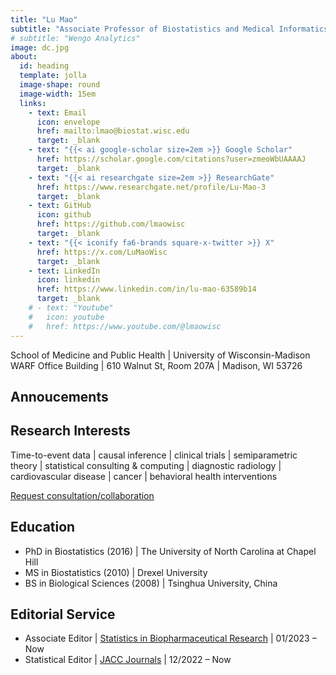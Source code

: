 ```yaml
---
title: "Lu Mao"
subtitle: "Associate Professor of Biostatistics and Medical Informatics"
# subtitle: "Wengo Analytics"
image: dc.jpg
about: 
  id: heading
  template: jolla
  image-shape: round
  image-width: 15em
  links:
    - text: Email
      icon: envelope
      href: mailto:lmao@biostat.wisc.edu 
      target: _blank
    - text: "{{< ai google-scholar size=2em >}} Google Scholar"
      href: https://scholar.google.com/citations?user=zmeoWbUAAAAJ 
      target: _blank
    - text: "{{< ai researchgate size=2em >}} ResearchGate"
      href: https://www.researchgate.net/profile/Lu-Mao-3
      target: _blank
    - text: GitHub
      icon: github
      href: https://github.com/lmaowisc
      target: _blank
    - text: "{{< iconify fa6-brands square-x-twitter >}} X"
      href: https://x.com/LuMaoWisc
      target: _blank
    - text: LinkedIn
      icon: linkedin
      href: https://www.linkedin.com/in/lu-mao-63589b14
      target: _blank
    # - text: "Youtube"
    #   icon: youtube
    #   href: https://www.youtube.com/@lmaowisc
---
```



::: {#heading}
School of Medicine and Public Health | University of Wisconsin-Madison \
WARF Office Building | 610 Walnut St, Room 207A | Madison, WI 53726
:::

## Annoucements


## Research Interests

Time-to-event data \| causal inference \| clinical trials \| semiparametric theory \| statistical consulting & computing \| diagnostic radiology \| cardiovascular disease \| cancer \| behavioral health interventions

[Request consultation/collaboration](https://ictr.wisc.edu/consults/biostatistics-2)

## Education

-   PhD in Biostatistics (2016) \| The University of North Carolina at Chapel Hill
-   MS in Biostatistics (2010) \| Drexel University 
-   BS in Biological Sciences (2008) \| Tsinghua University, China

<!-- ## Awards -->

<!-- -    IMS New Researcher Travel Award, 2019 -->
<!-- -    Larry Kupper Doctoral Dissertation Publication Award, UNC Chapel Hill, 2017 -->
<!-- -    ENAR RAB Poster Award, 2016 -->
<!-- -    ASA Biometrics Section Travel Award, 2016 -->
<!-- -    ASA Biopharmaceutical Section Student Paper Award, 2015 -->
<!-- -    ENAR Distinguished Student Paper Award,  2015 -->
<!-- -    Delta Omega Award for Academic Excellence, UNC Chapel Hill, 2012 -->
<!-- -    Special Commendations for PhD Qualifying Exams, UNC Chapel Hill, 2011 -->
<!-- -    Mohberg Scholarship, Department of Biostatistics, UNC Chapel Hill, 2010 -->
<!-- -    Merit-Based Graduate School Scholarship, UNC Chapel Hill, 2010 -->

## Editorial Service

-   Associate Editor \|				[Statistics in Biopharmaceutical Research](https://www.tandfonline.com/journals/usbr20/about-this-journal#editorial-board){target="_blank"} \|		01/2023 -- Now
-   Statistical Editor \|				[JACC Journals](https://www.jacc.org/journal/heart-failure/editorial-board){target="_blank"} \|								12/2022 -- Now



